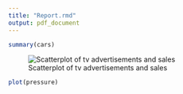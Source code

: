 ```yaml
---
title: "Report.rmd"
output: pdf_document
---
```


```r
summary(cars)
```

![Scatterplot of tv advertisements and sales](/Users/josephfrancia/Desktop/Fall_2016/Stats159/stat159-fall2016-hw02/images/scatterplot-tv-sales.png)

```r
plot(pressure)
```
